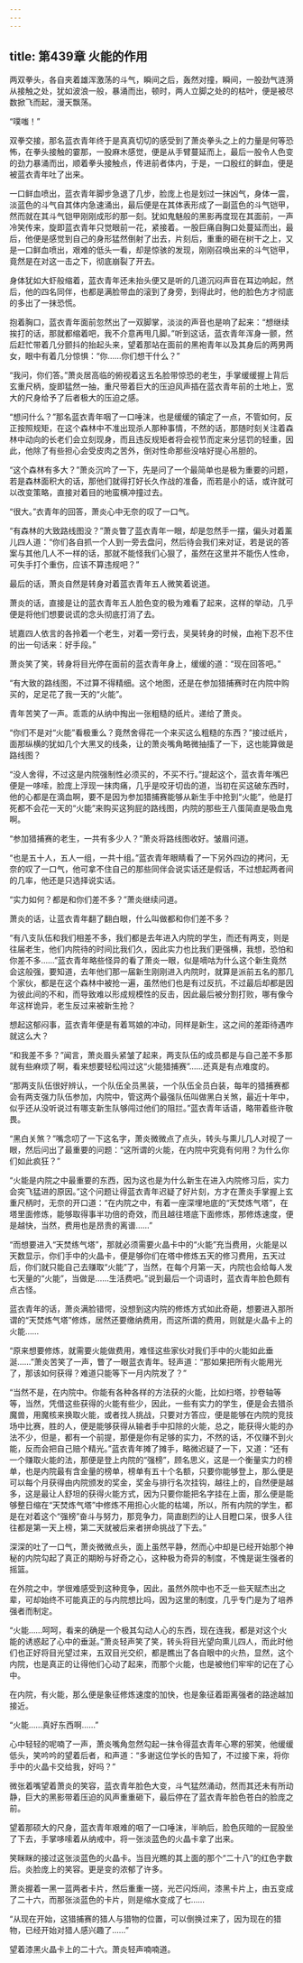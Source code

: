 ```yaml
---
---
---
```

title: 第439章 火能的作用
---



两双拳头，各自夹着雄浑激荡的斗气，瞬间之后，轰然对撞，瞬间，一股劲气涟漪从接触之处，犹如波浪一般，暴涌而出，顿时，两人立脚之处的的枯叶，便是被尽数掀飞而起，漫天飘荡。

“噗嗤！”

双拳交接，那名蓝衣青年终于是真真切切的感受到了萧炎拳头之上的力量是何等恐怖，在拳头接触的霎那，一股麻木感觉，便是从手臂蔓延而上，最后一股令人色变的劲力暴涌而出，顺着拳头接触点，传进前者体内，于是，一口殷红的鲜血，便是被蓝衣青年吐了出来。

一口鲜血喷出，蓝衣青年脚步急退了几步，脸庞上也是划过一抹凶气，身体一震，淡蓝色的斗气自其体内急速涌出，最后便是在其体表形成了一副蓝色的斗气铠甲，然而就在其斗气铠甲刚刚成形的那一刻。犹如鬼魅般的黑影再度现在其面前，一声冷笑传来，旋即蓝衣青年只觉眼前一花，紧接着。一股巨痛自胸口处蔓延而出，最后，他便是感觉到自己的身形猛然倒射了出去，片刻后，重重的砸在树干之上，又是一口鲜血喷出，艰难的低头一看，却是惊骇的发现，刚刚召唤出来的斗气铠甲，竟然是在对这一击之下，彻底崩裂了开去。

身体犹如大虾般缩着，蓝衣青年还未抬头便又是听的几道沉闷声音在耳边响起，然后，他的四名同伴，也都是满脸带血的滚到了身旁，到得此时，他的脸色方才彻底的多出了一抹恐慌。

抱着胸口，蓝衣青年面前忽然出了一双脚掌，淡淡的声音也是响了起来：“想继续挨打的话，那就都缩着吧，我不介意再甩几脚。”听到这话，蓝衣青年浑身一颤，然后赶忙带着几分颤抖的抬起头来，望着那站在面前的黑袍青年以及其身后的两男两女，眼中有着几分惊惧：“你……你们想干什么？”

“我问，你们答。”萧炎居高临的俯视着这五名脸带惊恐的老生，手掌缓缓握上背后玄重尺柄，旋即猛然一抽，重尺带着巨大的压迫风声插在蓝衣青年前的土地上，宽大的尺身给予了后者极大的压迫之感。

“想问什么？”那名蓝衣青年咽了一口唾沫，也是缓缓的镇定了一点，不管如何，反正按照规矩，在这个森林中不准出现杀人那种事情，不然的话，那随时刻关注着森林中动向的长老们会立刻现身，而且违反规矩者将会视节而定来分惩罚的轻重，因此，他除了有些担心会受皮肉之苦外，倒对性命那些没啥好提心吊胆的。

“这个森林有多大？”萧炎沉吟了一下，先是问了一个最简单也是极为重要的问题，若是森林面积大的话，那他们就得打好长久作战的准备，而若是小的话，或许就可以改变策略，直接对着目的地蛮横冲撞过去。

“很大。”衣青年的回答，萧炎心中无奈的叹了一口气。

“有森林的大致路线图没？”萧炎瞥了蓝衣青年一眼，却是忽然手一摆，偏头对着薰儿四人道：“你们各自抓一个人到一旁去盘问，然后待会我们来对证，若是说的答案与其他几人不一样的话，那就不能怪我们心狠了，虽然在这里并不能伤人性命，可失手打个重伤，应该不算违规吧？”

最后的话，萧炎自然是转身对着蓝衣青年五人微笑着说道。

萧炎的话，直接是让的蓝衣青年五人脸色变的极为难看了起来，这样的举动，几乎便是将他们想要说谎的念头彻底打消了去。

琥嘉四人依言的各拎着一个老生，对着一旁行去，吴昊转身的时候，血袍下忍不住的出一句话来：好手段。”

萧炎笑了笑，转身将目光停在面前的蓝衣青年身上，缓缓的道：“现在回答吧。”

“有大致的路线图，不过算不得精细。这个地图，还是在参加猎捕赛时在内院中购买的，足足花了我一天的“火能”。

青年苦笑了一声。乖乖的从纳中掏出一张粗糙的纸片。递给了萧炎。

“你们不是对“火能”看极重么？竟然舍得花一个来买这么粗糙的东西？”接过纸片，面那纵横的犹如几个大黑叉的线条，让的萧炎嘴角略微抽搐了一下，这也能算做是路线图？

“没人舍得，不过这是内院强制性必须买的，不买不行。”提起这个，蓝衣青年嘴巴便是一哆嗦，脸庞上浮现一抹肉痛，几乎是咬牙切齿的道，当初在买这破东西时，他的心都是在滴血啊，要不是因为参加猎捕赛能够从新生手中抢到“火能”，他是打死都不会花一天的“火能”来购买这狗屁的路线图，内院的那些王八蛋简直是吸血鬼啊。

“参加猎捕赛的老生，一共有多少人？”萧炎将路线图收好。皱眉问道。

“也是五十人，五人一组，一共十组。”蓝衣青年眼睛看了一下另外四边的拷问，无奈的叹了一口气，他可拿不住自己的那些同伴会说实话还是假话，不过想起两者间的几率，他还是只选择说实话。

“实力如何？都是和你们差不多？”萧炎继续问道。

萧炎的话，让蓝衣青年翻了翻白眼，什么叫做都和你们差不多？

“有八支队伍和我们相差不多，我们都是去年进入内院的学生，而还有两支，则是往届老生，他们内院待的时间比我们久，因此实力也比我们更强横，我想，恐怕和你差不多……”蓝衣青年略些怪异的看了萧炎一眼，似是嘀咕为什么这个新生竟然会这般强，要知道，去年他们那一届新生刚刚进入内院时，就算是派前五名的那几个家伙，都是在这个森林中被抢一遍，虽然他们也是有过反抗，不过最后却都是因为彼此间的不和，而导致难以形成规模性的反击，因此最后被分割打败，哪有像今年这样诡异，老生反过来被新生抢？

想起这郁闷事，蓝衣青年便是有着骂娘的冲动，同样是新生，这之间的差距待遇咋就这么大？

“和我差不多？”闻言，萧炎眉头紧皱了起来，两支队伍的成员都是与自己差不多那就有些麻烦了啊，看来想要轻松闯过这“火能猎捕赛”……还真是有点难度的。

“那两支队伍很好辨认，一个队伍全员黑装，一个队伍全员白装，每年的猎捕赛都会有两支强力队伍参加，内院中，管这两个最强队伍叫做黑白关煞，最近十年中，似乎还从没听说过有哪支新生队够闯过他们的阻拦。”蓝衣青年话语，略带着些许敬畏。

“黑白关煞？”嘴念叨了一下这名字，萧炎微微点了点头，转头与熏儿几人对视了一眼，然后问出了最重要的问题：“这所谓的火能，在内院中究竟有何用？为什么你们如此疯狂？”

“火能是内院之中最重要的东西，因为这也是为什么新生在进入内院修习后，实力会突飞猛进的原因。”这个问题让得蓝衣青年迟疑了好片刻，方才在萧炎手掌握上玄重尺柄时，无奈的开口道：“在内院之中，有着一座深埋地底的“天焚炼气塔”，在塔里面修炼，能够取得事半功倍的奇效，而且越往塔底下面修炼，那修炼速度，便是越快，当然，费用也是昂贵的离谱……”

“而想要进入“天焚练气塔”，那就必须需要火晶卡中的“火能”充当费用，火能是以天数显示，你们手中的火晶卡，便是够你们在塔中修炼五天的修习费用，五天过后，你们就只能自己去赚取“火能”了，当然，在每个月第一天，内院也会给每人发七天量的“火能”，当做是……生活费吧。”说到最后一个词语时，蓝衣青年脸色颇有点古怪。

蓝衣青年的话，萧炎满脸错愕，没想到这内院的修炼方式如此奇葩，想要进入那所谓的“天焚炼气塔”修炼，居然还要缴纳费用，而这所谓的费用，则就是火晶卡上的火能……

“原来想要修炼，就需要火能做费用，难怪这些家伙对我们手中的火能如此垂涎……”萧炎苦笑了一声，瞥了一眼蓝衣青年。轻声道：“那如果把所有火能用光了，那该如何获得？难道只能等下一月内院发了？”

“当然不是，在内院中。你能有各种各样的方法获的火能，比如扫塔，抄卷轴等等，当然，凭借这些获得的火能有些少，因此，一些有实力的学生，便是会去猎杀魔兽，用魔核来换取火能，或者找人挑战，只要对方答应，便是能够在内院的竞技场中比赛，胜的人，便是能够获得从输者手中扣除的火能，总之，能获得火能的办法不少，但是，都有一个前提，那便是你有足够的实力，不然的话，不仅赚不到火能，反而会把自己赔个精光。”蓝衣青年摊了摊手，略微迟疑了一下，又道：“还有一个赚取火能的法，那便是登上内院的“强榜”，顾名思义，这是一个衡量实力的榜单，也是内院最有含金量的榜单，榜单有五十个名额，只要你能够登上，那么便是可以每个月获得由内院颁发的奖金，奖金与排行名次挂钩，越往上的，自然便是越多，这是最让人舒坦的获得火能方式，因为只要你能把名字挂在上面，那么便是能够整日缩在“天焚炼气塔”中修炼不用担心火能的枯竭，所以，所有内院的学生，都是在对着这个“强榜”奋斗与努力，那竞争力，简直剧烈的让人目瞪口呆，很多人往往都是第一天上榜，第二天就被后来者拼命挑战了下去。”

深深的吐了一口气，萧炎微微点头，面上虽然平静，然而心中却是已经开始那个神秘的内院勾起了真正的期盼与好奇之心，这种极为奇异的制度，不愧是诞生强者的摇篮。

在外院之中，学很难感受到这种竞争，因此，虽然外院中也不乏一些天赋杰出之辈，可却始终不可能真正的与内院想比吗，因为这里的制度，几乎专门是为了培养强者而制定。

“火能……呵呵，看来的确是一个极其勾动人心的东西，现在连我，都是对这个火能的诱惑起了心中的垂涎。”萧炎轻声笑了笑，转头将目光望向熏儿四人，而此时他们也正好将目光望过来，五双目光交织，都是瞧出了各自眼中的火热，显然，这个内院，也是真正的让得他们心动了起来，而那个火能，也是被他们牢牢的记在了心中。

在内院，有火能，那么便是象征修炼速度的加快，也是象征着距离强者的路途越加接近。

“火能……真好东西啊……”

心中轻轻的呢喃了一声，萧炎嘴角忽然勾起一抹令得蓝衣青年心寒的邪笑，他缓缓低头，笑吟吟的望着后者，和声道：“多谢这位学长的告知了，不过接下来，将你手中的火晶卡交给我，好吗？”

微张着嘴望着萧炎的笑容，蓝衣青年脸色大变，斗气猛然涌动，然而其还未有所动静，巨大的黑影带着压迫的风声重重砸下，最后停在了蓝衣青年脸色苍白的脸庞之前。

望着那硕大的尺身，蓝衣青年艰难的咽了一口唾沫，半晌后，脸色灰暗的一屁股坐了下去，手掌哆嗦着从纳戒中，将一张淡蓝色的火晶卡拿了出来。

笑眯眯的接过这张淡蓝色的火晶卡。当目光瞧的其上面的那个“二十八”的红色字数后。炎脸庞上的笑容。更是变的浓郁了许多。

萧炎握着一黑一蓝两者卡片，然后重重一搓，光芒闪烁间，漆黑卡片上，由五变成了二十六，而那张淡蓝色的卡片，则是缩水变成了七……

“从现在开始，这猎捕赛的猎人与猎物的位置，可以倒换过来了，因为现在的猎物，已经开始对猎人感兴趣了……”

望着漆黑火晶卡上的二十六。萧炎轻声喃喃道。